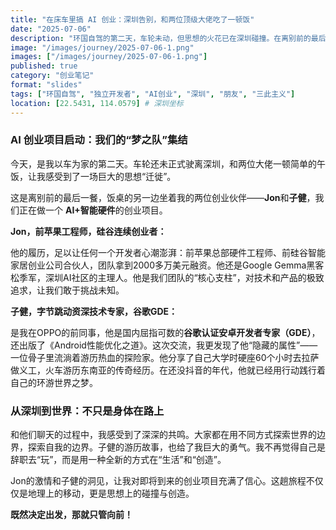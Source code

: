 ```yaml
---
title: "在床车里搞 AI 创业：深圳告别，和两位顶级大佬吃了一顿饭"
date: "2025-07-06"
description: "环国自驾的第二天，车轮未动，但思想的火花已在深圳碰撞。在离别前的最后一餐，我与两位顶尖的AI创业伙伴——前苹果工程师、谷歌GDE，聊了聊我们的AI硬件项目。他们的故事，让我重新定义了“在路上”的意义。"
image: "/images/journey/2025-07-06-1.png"
images: ["/images/journey/2025-07-06-1.png"]
published: true
category: "创业笔记"
format: "slides"
tags: ["环国自驾", "独立开发者", "AI创业", "深圳", "朋友", "三此主义"]
location: [22.5431, 114.0579] # 深圳坐标
---
```


### AI 创业项目启动：我们的“梦之队”集结

今天，是我以车为家的第二天。车轮还未正式驶离深圳，和两位大佬一顿简单的午饭，让我感受到了一场巨大的思想“迁徙”。

这是离别前的最后一餐，饭桌的另一边坐着我的两位创业伙伴——**Jon**和**子健**，我们正在做一个 **AI+智能硬件**的创业项目。

**Jon，前苹果工程师，硅谷连续创业者：**

他的履历，足以让任何一个开发者心潮澎湃：前苹果总部硬件工程师、前硅谷智能家居创业公司合伙人，团队拿到2000多万美元融资。他还是Google Gemma黑客松季军，深圳AI社区的主理人。他是我们团队的“核心支柱”，对技术和产品的极致追求，让我们敢于挑战未知。

**子健，字节跳动资深技术专家，谷歌GDE：**

是我在OPPO的前同事，他是国内屈指可数的**谷歌认证安卓开发者专家（GDE）**，还出版了《Android性能优化之道》。这次交流，我更发现了他“隐藏的属性”——一位骨子里流淌着游历热血的探险家。他分享了自己大学时硬座60个小时去拉萨做义工，火车游历东南亚的传奇经历。在还没抖音的年代，他就已经用行动践行着自己的环游世界之梦。

### 从深圳到世界：不只是身体在路上

和他们聊天的过程中，我感受到了深深的共鸣。大家都在用不同方式探索世界的边界，探索自我的边界。子健的游历故事，也给了我巨大的勇气。我不再觉得自己是辞职去“玩”，而是用一种全新的方式在“生活”和“创造”。

Jon的激情和子健的洞见，让我对即将到来的创业项目充满了信心。这趟旅程不仅仅是地理上的移动，更是思想上的碰撞与创造。

**既然决定出发，那就只管向前！**

